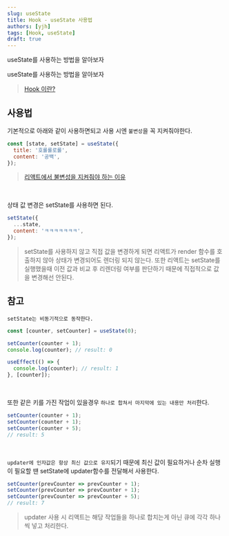 ```yaml
---
slug: useState
title: Hook - useState 사용법
authors: [yjh]
tags: [Hook, useState]
draft: true
---
```


<div className="preview">useState를 사용하는 방법을 알아보자</div>

<!--truncate-->

useState를 사용하는 방법을 알아보자

> <a href="/dev/react/hook이란" target="_blank">
>   Hook 이란?
> </a>

## 사용법

기본적으로 아래와 같이 사용하면되고 사용 시엔 `불변성`을 꼭 지켜줘야한다.

<!-- https://berkbach.com/setstate-%ED%8C%8C%ED%97%A4%EC%B9%98%EA%B8%B0-28b207fc81df -->
<!-- https://sangcho.tistory.com/entry/Commons-Mistakes-with-React-useState -->

```js
const [state, setState] = useState({
  title: '호롤롤로롤',
  content: '공백',
});
```

> <a href="/dev/react/불변성을_지켜야_하는_이유" target="_blank">
>   리액트에서 불변성을 지켜줘야 하는 이유
> </a>

<br />

상태 값 변경은 setState를 사용하면 된다.

```js
setState({
  ...state,
  content: 'ㅋㅋㅋㅋㅋㅋㅋ',
});
```

> setState를 사용하지 않고 직접 값을 변경하게 되면 리액트가 render 함수를 호출하지 않아 상태가 변경되어도 렌더링 되지 않는다. 또한 리액트는 setState를 실행했을때 이전 값과 비교 후 리렌더링 여부를 판단하기 때문에 직접적으로 값을 변경해선 안된다.

## 참고

`setState는 비동기적으로 동작한다.`

```js
const [counter, setCounter] = useState(0);

setCounter(counter + 1);
console.log(counter); // result: 0

useEffect(() => {
  console.log(counter); // result: 1
}, [counter]);
```

<br />

또한 같은 키를 가진 작업이 있을경우 `하나로 합쳐서 마지막에 있는 내용만 처리`한다.

```js
setCounter(counter + 1);
setCounter(counter + 1);
setCounter(counter + 5);
// result: 5
```

<br />

`updater에 인자값은 항상 최신 값으로 유지`되기 때문에 최신 값이 필요하거나 순차 실행이 필요할 땐 setState에 updater함수를 전달해서 사용한다.

```js
setCounter(prevCounter => prevCounter + 1);
setCounter(prevCounter => prevCounter + 1);
setCounter(prevCounter => prevCounter + 5);
// result: 7
```

> updater 사용 시 리액트는 해당 작업들을 하나로 합치는게 아닌 큐에 각각 하나씩 넣고 처리한다.
